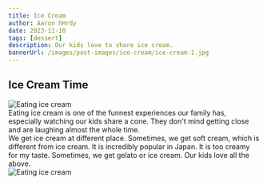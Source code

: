 ```yaml
---
title: Ice Cream
author: Aaron hHrdy
date: 2023-11-10
tags: [dessert]
description: Our kids love to share ice cream.
bannerUrl: /images/post-images/ice-cream/ice-cream-1.jpg
---
```


## Ice Cream Time

<div className="img-container">
  <div>
    <img
      src="/images/post-images/ice-cream/ice-cream-1.jpg"
      className="small left"
      alt="Eating ice cream"
    />
  </div>
  <div className="wide-text">
    Eating ice cream is one of the funnest experiences our family has,
    especially watching our kids share a cone. They don't mind getting close and
    are laughing almost the whole time.
  </div>
</div>

<div className="img-container">
  <div className="wide-text">
    We get ice cream at different place. Sometimes, we get soft cream, which is
    different from ice cream. It is incredibly popular in Japan. It is too
    creamy for my taste. Sometimes, we get gelato or ice cream. Our kids love
    all the above.
  </div>
  <div>
    <img
      src="/images/post-images/ice-cream/ice-cream-2.jpg"
      className="small right"
      alt="Eating ice cream"
    />
  </div>
</div>
